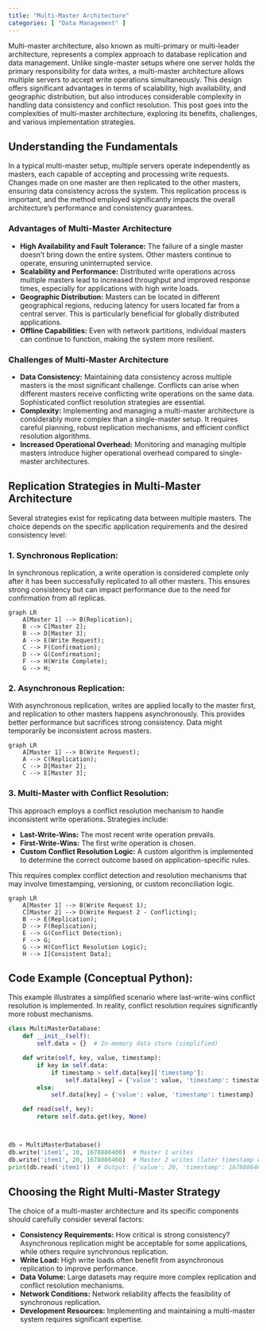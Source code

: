 ```yaml
---
title: "Multi-Master Architecture"
categories: [ "Data Management" ]
---
```



Multi-master architecture, also known as multi-primary or multi-leader architecture, represents a complex approach to database replication and data management.  Unlike single-master setups where one server holds the primary responsibility for data writes, a multi-master architecture allows multiple servers to accept write operations simultaneously. This design offers significant advantages in terms of scalability, high availability, and geographic distribution, but also introduces considerable complexity in handling data consistency and conflict resolution.  This post goes into the complexities of multi-master architecture, exploring its benefits, challenges, and various implementation strategies.


## Understanding the Fundamentals

In a typical multi-master setup, multiple servers operate independently as masters, each capable of accepting and processing write requests.  Changes made on one master are then replicated to the other masters, ensuring data consistency across the system. This replication process is important, and the method employed significantly impacts the overall architecture's performance and consistency guarantees.


### Advantages of Multi-Master Architecture

* **High Availability and Fault Tolerance:**  The failure of a single master doesn't bring down the entire system. Other masters continue to operate, ensuring uninterrupted service.
* **Scalability and Performance:** Distributed write operations across multiple masters lead to increased throughput and improved response times, especially for applications with high write loads.
* **Geographic Distribution:**  Masters can be located in different geographical regions, reducing latency for users located far from a central server. This is particularly beneficial for globally distributed applications.
* **Offline Capabilities:**  Even with network partitions, individual masters can continue to function, making the system more resilient.


### Challenges of Multi-Master Architecture

* **Data Consistency:** Maintaining data consistency across multiple masters is the most significant challenge.  Conflicts can arise when different masters receive conflicting write operations on the same data. Sophisticated conflict resolution strategies are essential.
* **Complexity:**  Implementing and managing a multi-master architecture is considerably more complex than a single-master setup.  It requires careful planning, robust replication mechanisms, and efficient conflict resolution algorithms.
* **Increased Operational Overhead:**  Monitoring and managing multiple masters introduce higher operational overhead compared to single-master architectures.


## Replication Strategies in Multi-Master Architecture

Several strategies exist for replicating data between multiple masters. The choice depends on the specific application requirements and the desired consistency level:

### 1. Synchronous Replication:

In synchronous replication, a write operation is considered complete only after it has been successfully replicated to all other masters. This ensures strong consistency but can impact performance due to the need for confirmation from all replicas.

```mermaid
graph LR
    A[Master 1] --> B(Replication);
    B --> C[Master 2];
    B --> D[Master 3];
    A --> E(Write Request);
    C --> F(Confirmation);
    D --> G(Confirmation);
    F --> H(Write Complete);
    G --> H;
```

### 2. Asynchronous Replication:

With asynchronous replication, writes are applied locally to the master first, and replication to other masters happens asynchronously.  This provides better performance but sacrifices strong consistency. Data might temporarily be inconsistent across masters.


```mermaid
graph LR
    A[Master 1] --> B(Write Request);
    A --> C(Replication);
    C --> D[Master 2];
    C --> E[Master 3];
```


### 3. Multi-Master with Conflict Resolution:

This approach employs a conflict resolution mechanism to handle inconsistent write operations.  Strategies include:

* **Last-Write-Wins:**  The most recent write operation prevails.
* **First-Write-Wins:** The first write operation is chosen.
* **Custom Conflict Resolution Logic:** A custom algorithm is implemented to determine the correct outcome based on application-specific rules.

This requires complex conflict detection and resolution mechanisms that may involve timestamping, versioning, or custom reconciliation logic.


```mermaid
graph LR
    A[Master 1] --> B(Write Request 1);
    C[Master 2] --> D(Write Request 2 - Conflicting);
    B --> E(Replication);
    D --> F(Replication);
    E --> G(Conflict Detection);
    F --> G;
    G --> H(Conflict Resolution Logic);
    H --> I[Consistent Data];
```


## Code Example (Conceptual Python):

This example illustrates a simplified scenario where last-write-wins conflict resolution is implemented.  In reality, conflict resolution requires significantly more robust mechanisms.

```python
class MultiMasterDatabase:
    def __init__(self):
        self.data = {}  # In-memory data store (simplified)

    def write(self, key, value, timestamp):
        if key in self.data:
            if timestamp > self.data[key]['timestamp']:
                self.data[key] = {'value': value, 'timestamp': timestamp}
        else:
            self.data[key] = {'value': value, 'timestamp': timestamp}

    def read(self, key):
        return self.data.get(key, None)



db = MultiMasterDatabase()
db.write('item1', 10, 1678886400)  # Master 1 writes
db.write('item1', 20, 1678886460)  # Master 2 writes (later timestamp wins)
print(db.read('item1'))  # Output: {'value': 20, 'timestamp': 1678886460}

```


## Choosing the Right Multi-Master Strategy

The choice of a multi-master architecture and its specific components should carefully consider several factors:

* **Consistency Requirements:** How critical is strong consistency?  Asynchronous replication might be acceptable for some applications, while others require synchronous replication.
* **Write Load:**  High write loads often benefit from asynchronous replication to improve performance.
* **Data Volume:**  Large datasets may require more complex replication and conflict resolution mechanisms.
* **Network Conditions:**  Network reliability affects the feasibility of synchronous replication.
* **Development Resources:**  Implementing and maintaining a multi-master system requires significant expertise.




